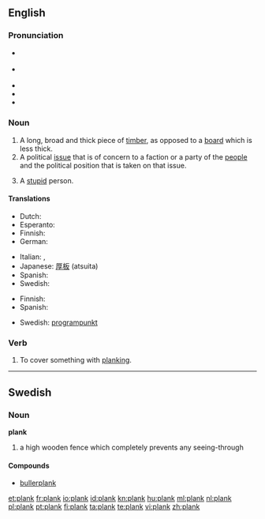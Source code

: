==English==

===Pronunciation===
* {{a|UK}} {{IPA|/plæŋk/}}
* {{a|US}} {{IPA|/pleɪŋk/|/plæŋk/}}
* {{audio|en-us-plank.ogg|Audio (US)}}
* {{rhymes|æŋk}}
* {{homophones|Planck}}

===Noun===
{{en-noun}}

# A long, broad and thick piece of [[timber]], as opposed to a [[board]] which is less thick.
# A political [[issue]] that is of concern to a faction or a party of the [[people]] and the political position that is taken on that issue.
# {{British|slang}} A [[stupid]] person.

====Translations====
{{trans-top|long, broad and thick piece of timber}}
* Dutch: {{t+|nl|plank|m|f}}
* Esperanto: {{t-|eo|tabulo|xs=Esperanto}}
* Finnish: {{t+|fi|lankku}}
* German: {{t+|de|Planke|f}}
{{trans-mid}}
* Italian: {{t+|it|tavola}},  {{t+|it|asse}}
* Japanese: [[厚板]] (atsuita)
* Spanish: {{t-|es|tablón}}
* Swedish: {{t+|sv|planka}}
{{trans-bottom}}

{{trans-top|political issue}}
* Finnish: {{t+|fi|periaate}}
* Spanish: {{t+|es|artículo}}
{{trans-mid}}
* Swedish: [[programpunkt]]
{{trans-bottom}}

===Verb===
{{en-verb}}

# {{transitive}} To cover something with [[planking]].

----

==Swedish==

===Noun===
'''plank''' {{n}}
{{sv-noun-n-zero}}

# a high wooden fence which completely prevents any seeing-through

====Compounds====
* [[bullerplank]]

[[et:plank]]
[[fr:plank]]
[[io:plank]]
[[id:plank]]
[[kn:plank]]
[[hu:plank]]
[[ml:plank]]
[[nl:plank]]
[[pl:plank]]
[[pt:plank]]
[[fi:plank]]
[[ta:plank]]
[[te:plank]]
[[vi:plank]]
[[zh:plank]]